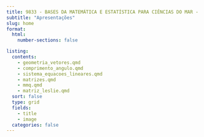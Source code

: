 ```yaml
---
title: 9833 - BASES DA MATEMÁTICA E ESTATÍSTICA PARA CIÊNCIAS DO MAR - Bict Mar - Unifesp
subtitle: "Apresentações"
slug: home
format:
  html:
    number-sections: false

listing:
  contents:
    - geometria_vetores.qmd
    - comprimento_angulo.qmd
    - sistema_equacoes_lineares.qmd
    - matrizes.qmd
    - mmq.qmd
    - matriz_leslie.qmd
  sort: false
  type: grid
  fields:
    - title
    - image
  categories: false
---
```



<!-- ---
title: "Página Inicial"
format: html
---

# Bem-vindo!

Escolha uma das apresentações no menu acima ou clique diretamente nos links abaixo:

- [Geometria e Vetores](geometria_vetores.qmd)
- [Comprimento e Ângulo](comprimento_angulo.qmd)
- [Sistema de Equações Lineares](sistema_equacoes_lineares.qmd)
- [Matrizes](matrizes.qmd)
- [MMQ](mmq.qmd) -->
